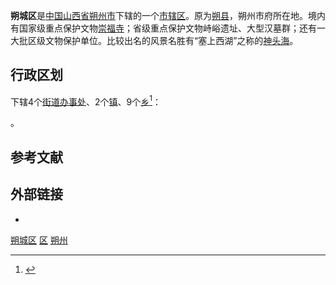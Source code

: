 {{Infobox China County
|Belong = [[山西省|山西省]][[朔州市|朔州市]]
}}

'''朔城区'''是[[中国|中国]][[山西省|山西省]][[朔州市|朔州市]]下辖的一个[[市辖区|市辖区]]。原为[[朔县|朔县]]，朔州市府所在地。境内有国家级重点保护文物[[崇福寺_(朔州)|崇福寺]]；省级重点保护文物峙峪遗址、大型汉墓群；还有一大批区级文物保护单位。比较出名的风景名胜有“塞上西湖”之称的[[神头海|神头海]]。

== 行政区划 ==
{{PAGENAMEBASE}}下辖4个[[街道办事处|街道办事处]]、2个[[行政建制镇|镇]]、9个[[乡_(中华人民共和国)|乡]]<ref>{{PRC admin/ref sgc|14/06/02}}</ref>：

{{PRC admin/children|14/06/02}}。

== 参考文献 ==
{{reflist}}

== 外部链接 ==
* {{Official website|http://www.szscq.gov.cn/|name=朔州市朔城区人民政府}}

{{朔州市朔城区行政区划}}
{{朔州市行政区划}}
{{山西行政区划}}

[[Category:朔城区|]]
[[Category:朔州区县|区]]
[[Category:山西市辖区|朔州]]